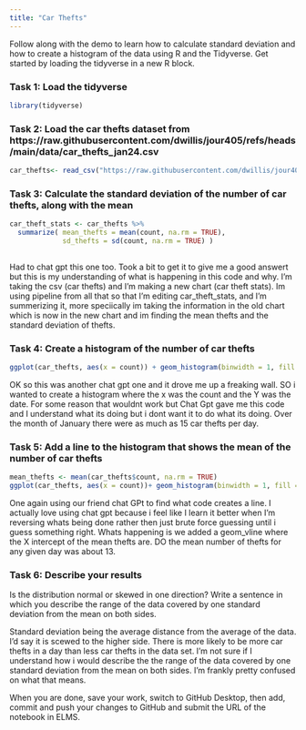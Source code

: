 ```yaml
---
title: "Car Thefts"
---
```


Follow along with the demo to learn how to calculate standard deviation and how to create a histogram of the data using R and the Tidyverse. Get started by loading the tidyverse in a new R block.

### Task 1: Load the tidyverse

```r
library(tidyverse)
```

### Task 2: Load the car thefts dataset from https://raw.githubusercontent.com/dwillis/jour405/refs/heads/main/data/car_thefts_jan24.csv

```r
car_thefts<- read_csv("https://raw.githubusercontent.com/dwillis/jour405/refs/heads/main/data/car_thefts_jan24.csv")
```



### Task 3: Calculate the standard deviation of the number of car thefts, along with the mean

```r
car_theft_stats <- car_thefts %>% 
  summarize( mean_thefts = mean(count, na.rm = TRUE), 
             sd_thefts = sd(count, na.rm = TRUE) )
             
```

Had to chat gpt this one too. Took a bit to get it to give me a good answert but this is my understanding of what is happening in this code and why. I'm taking the csv (car thefts) and I'm making a new chart (car theft stats). Im using pipeline from all that so that I'm editing car_theft_stats, and I'm summerizing it, more speciically im taking the information in the old chart which is now in the new chart and im finding the mean thefts and the standard deviation of thefts.


### Task 4: Create a histogram of the number of car thefts

```r
ggplot(car_thefts, aes(x = count)) + geom_histogram(binwidth = 1, fill = "blue", color = "black") + labs(title = "Histogram of Car Thefts", x = "Number of Car Thefts", y = "Frequency") + theme_minimal() 

```

OK so this was another chat gpt one and it drove me up a freaking wall. SO i wanted to create a histogram where the x was the count and the Y was the date. For some reason that wouldnt work but Chat Gpt gave me this code and I understand what its doing but i dont want it to do what its doing. Over the month of January there were as much as 15 car thefts per day. 

### Task 5: Add a line to the histogram that shows the mean of the number of car thefts


```r
mean_thefts <- mean(car_thefts$count, na.rm = TRUE) 
ggplot(car_thefts, aes(x = count))+ geom_histogram(binwidth = 1, fill = "blue", color = "black")+ geom_vline(aes(xintercept = mean_thefts), color = "red", linetype = "dashed", size = 1) + labs(title = "Histogram of Car Thefts", x = "Number of Car Thefts", y = "Frequency") + theme_minimal()

```
One again using our friend chat GPt to find what code creates a line. I actually love using chat gpt because i feel like I learn it better when I'm reversing whats being done rather then just brute force guessing until i guess something right. Whats happening is we added a geom_vline where the X intercept of the mean thefts are. DO the mean number of thefts for any given day was about 13. 



### Task 6: Describe your results

Is the distribution normal or skewed in one direction? Write a sentence in which you describe the range of the data covered by one standard deviation from the mean on both sides.

Standard deviation being the average distance from the average of the data. I'd say it is scewed to the higher side. There is more likely to be more car thefts in a day than less car thefts in the data set. I'm not sure if I understand how i would describe the the range of the data covered by one standard deviation from the mean on both sides. I'm frankly pretty confused on what that means.


When you are done, save your work, switch to GitHub Desktop, then add, commit and push your changes to GitHub and submit the URL of the notebook in ELMS.
